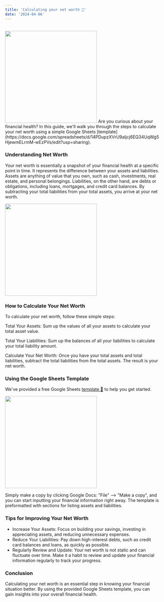 ```yaml
---
title: 'Calculating your net worth 💸'
date: '2024-04-06'
---
```


<br />
<img src='/blog/1-girl-thinking.png' width='300' class='rounded-xl shadow-lg' />
Are you curious about your financial health? In this guide, we'll walk you through the steps to calculate your net worth using a simple Google Sheets [template](https://docs.google.com/spreadsheets/d/14PDupzXVrU9aljcj6EQ34UqWg5HjewmELrmM-wEzPVs/edit?usp=sharing).

### Understanding Net Worth
Your net worth is essentially a snapshot of your financial health at a specific point in time. It represents the difference between your assets and liabilities. Assets are anything of value that you own, such as cash, investments, real estate, and personal belongings. Liabilities, on the other hand, are debts or obligations, including loans, mortgages, and credit card balances. By subtracting your total liabilities from your total assets, you arrive at your net worth.

<img src='/blog/1-net-worth-sample.gif' width='300' class='shadow-lg' />

### How to Calculate Your Net Worth
To calculate your net worth, follow these simple steps:

Total Your Assets: Sum up the values of all your assets to calculate your total asset value.

Total Your Liabilities: Sum up the balances of all your liabilities to calculate your total liability amount.

Calculate Your Net Worth: Once you have your total assets and total liabilities, subtract the total liabilities from the total assets. The result is your net worth.

### Using the Google Sheets Template
We've provided a free Google Sheets [template 🎯](https://docs.google.com/spreadsheets/d/14PDupzXVrU9aljcj6EQ34UqWg5HjewmELrmM-wEzPVs/edit?usp=sharing) to help you get started.

<img src='/blog/1-sheets.png' width='300' class='shadow-lg' />

Simply make a copy by clicking Google Docs: "File" --> "Make a copy", and you can start inputting your financial information right away. The template is preformatted with sections for listing assets and liabilities.

### Tips for Improving Your Net Worth

- Increase Your Assets: Focus on building your savings, investing in appreciating assets, and reducing unnecessary expenses.
- Reduce Your Liabilities: Pay down high-interest debts, such as credit card balances and loans, as quickly as possible.
- Regularly Review and Update: Your net worth is not static and can fluctuate over time. Make it a habit to review and update your financial information regularly to track your progress.

### Conclusion
Calculating your net worth is an essential step in knowing your financial situation better. By using the provided Google Sheets template, you can gain insights into your overall financial health.
